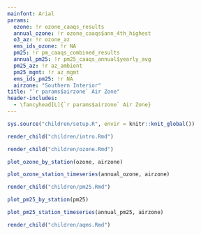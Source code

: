 ```yaml
---
mainfont: Arial
params:
  ozone: !r ozone_caaqs_results
  annual_ozone: !r ozone_caaqs$ann_4th_highest
  o3_az: !r ozone_az
  ems_ids_ozone: !r NA
  pm25: !r pm_caaqs_combined_results
  annual_pm25: !r pm25_caaqs_annual$yearly_avg
  pm25_az: !r az_ambient
  pm25_mgmt: !r az_mgmt
  ems_ids_pm25: !r NA
  airzone: "Southern Interior"
title: "`r params$airzone` Air Zone"
header-includes:
  - \fancyhead[L]{`r params$airzone` Air Zone}
---
```


<!-- Load functions, filter data to airzone -->

```r
sys.source("children/setup.R", envir = knitr::knit_global())
```

```r
render_child("children/intro.Rmd")
```

```r
render_child("children/ozone.Rmd")
```

<!-- Ozone by station -->

```r
plot_ozone_by_station(ozone, airzone)
```

<!-- Annual trends in ozone concentrations -->

```r

plot_ozone_station_timeseries(annual_ozone, airzone)

```

```r
render_child("children/pm25.Rmd")
```

<!-- PM2.5 by station -->

```r
plot_pm25_by_station(pm25)
```

<!-- PM Annual trends in PM 2.5 -->

```r
plot_pm25_station_timeseries(annual_pm25, airzone)
```

```r
render_child("children/aqms.Rmd")
```

